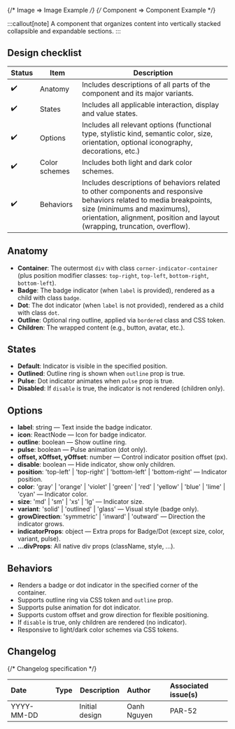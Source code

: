 
<TableOfContents />

{/* Image => Image Example */}
{/* Component => Component Example */}

:::callout[note]
A component that organizes content into vertically stacked collapsible and expandable sections.
:::

## Design checklist <span id="design-checklist"></span>

| Status | Item          | Description                                                                                                                                                                                                                       |
| ------ | ------------- | --------------------------------------------------------------------------------------------------------------------------------------------------------------------------------------------------------------------------------- |
| ✔️     | Anatomy       | Includes descriptions of all parts of the component and its major variants.                                                                                                                                                       |
| ✔️     | States        | Includes all applicable interaction, display and value states.                                                                                                                                                                    |
| ✔️     | Options       | Includes all relevant options (functional type, stylistic kind, semantic color, size, orientation, optional iconography, decorations, etc.)                                                                                       |
| ✔️     | Color schemes | Includes both light and dark color schemes.                                                                                                                                                                                       |
| ✔️     | Behaviors     | Includes descriptions of behaviors related to other components and responsive behaviors related to media breakpoints, size (minimums and maximums), orientation, alignment, position and layout (wrapping, truncation, overflow). |

## Anatomy <span id="anatomy"></span>

- **Container**: The outermost `div` with class `corner-indicator-container` (plus position modifier classes: `top-right`, `top-left`, `bottom-right`, `bottom-left`).
- **Badge**: The badge indicator (when `label` is provided), rendered as a child with class `badge`.
- **Dot**: The dot indicator (when `label` is not provided), rendered as a child with class `dot`.
- **Outline**: Optional ring outline, applied via `bordered` class and CSS token.
- **Children**: The wrapped content (e.g., button, avatar, etc.).

## States <span id="states"></span>

- **Default**: Indicator is visible in the specified position.
- **Outlined**: Outline ring is shown when `outline` prop is true.
- **Pulse**: Dot indicator animates when `pulse` prop is true.
- **Disabled**: If `disable` is true, the indicator is not rendered (children only).

## Options <span id="options"></span>

- **label**: string — Text inside the badge indicator.
- **icon**: ReactNode — Icon for badge indicator.
- **outline**: boolean — Show outline ring.
- **pulse**: boolean — Pulse animation (dot only).
- **offset, xOffset, yOffset**: number — Control indicator position offset (px).
- **disable**: boolean — Hide indicator, show only children.
- **position**: 'top-left' | 'top-right' | 'bottom-left' | 'bottom-right' — Indicator position.
- **color**: 'gray' | 'orange' | 'violet' | 'green' | 'red' | 'yellow' | 'blue' | 'lime' | 'cyan' — Indicator color.
- **size**: 'md' | 'sm' | 'xs' | 'lg' — Indicator size.
- **variant**: 'solid' | 'outlined' | 'glass' — Visual style (badge only).
- **growDirection**: 'symmetric' | 'inward' | 'outward' — Direction the indicator grows.
- **indicatorProps**: object — Extra props for Badge/Dot (except size, color, variant, pulse).
- **...divProps**: All native div props (className, style, ...).

## Behaviors <span id="behaviors"></span>

- Renders a badge or dot indicator in the specified corner of the container.
- Supports outline ring via CSS token and `outline` prop.
- Supports pulse animation for dot indicator.
- Supports custom offset and grow direction for flexible positioning.
- If `disable` is true, only children are rendered (no indicator).
- Responsive to light/dark color schemes via CSS tokens.

## Changelog <span id="changelog"></span>

{/* Changelog specification */}

| Date       | Type                                                     | Description    | Author      | Associated issue(s) |
| :--------- | :------------------------------------------------------- | -------------- | :---------- | :------------------ |
| YYYY-MM-DD | <Badge size='sm' kind='glass' color='cyan' label="new"/> | Initial design | Oanh Nguyen | PAR-52              |
